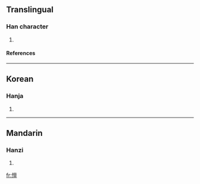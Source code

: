 ==Translingual==
===Han character===
{{Han char|rn=61|rad=心|as=14|sn=17|four=|canj=心卜田一 (PYWM)}}
# {{defn|Han|sort=心14}}
====References====
{{Han ref|kx=0404.440|dkj=11306|dj=0745.090|hdz=42362.080|uh=61BB|ud=25019}}

----
==Korean==
===Hanja===
{{ko-hanja|hangeul=탄|eumhun=|rv=tan|mr=t'an|y=than}}
# {{defn|Korean}}

----
==Mandarin==
===Hanzi===
{{cmn-hanzi|pin=[[tǎn]] (tan3)|wg=t'an<sup>3</sup>}}
# {{defn|Mandarin}}

[[fr:憻]]